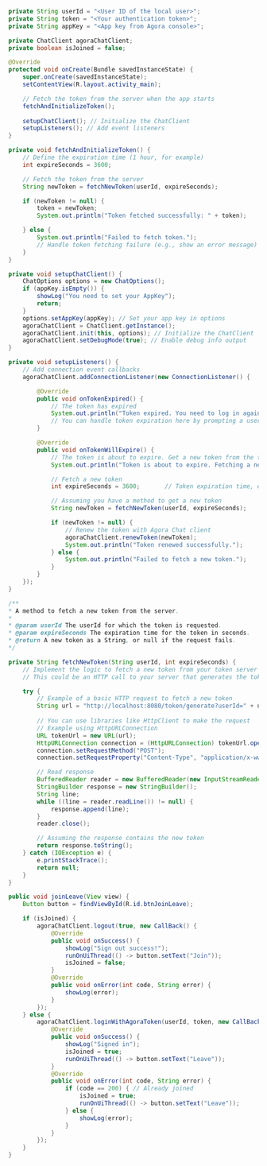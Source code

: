 <PlatformWrapper platform="android">

```java
private String userId = "<User ID of the local user>";
private String token = "<Your authentication token>";
private String appKey = "<App key from Agora console>";

private ChatClient agoraChatClient;
private boolean isJoined = false;

@Override
protected void onCreate(Bundle savedInstanceState) {
    super.onCreate(savedInstanceState);
    setContentView(R.layout.activity_main);

    // Fetch the token from the server when the app starts
    fetchAndInitializeToken();
    
    setupChatClient(); // Initialize the ChatClient
    setupListeners(); // Add event listeners
}

private void fetchAndInitializeToken() {
    // Define the expiration time (1 hour, for example)
    int expireSeconds = 3600;

    // Fetch the token from the server
    String newToken = fetchNewToken(userId, expireSeconds);

    if (newToken != null) {
        token = newToken;
        System.out.println("Token fetched successfully: " + token);

    } else {
        System.out.println("Failed to fetch token.");
        // Handle token fetching failure (e.g., show an error message)
    }
}

private void setupChatClient() {
    ChatOptions options = new ChatOptions();
    if (appKey.isEmpty()) {
        showLog("You need to set your AppKey");
        return;
    }
    options.setAppKey(appKey); // Set your app key in options
    agoraChatClient = ChatClient.getInstance();
    agoraChatClient.init(this, options); // Initialize the ChatClient
    agoraChatClient.setDebugMode(true); // Enable debug info output
}

private void setupListeners() {
    // Add connection event callbacks
    agoraChatClient.addConnectionListener(new ConnectionListener() {

        @Override
        public void onTokenExpired() {
            // The token has expired
            System.out.println("Token expired. You need to log in again or fetch a new token.");
            // You can handle token expiration here by prompting a user to log in again, or automatically request a new token
        }

        @Override
        public void onTokenWillExpire() {
            // The token is about to expire. Get a new token from the token server and renew the token.
            System.out.println("Token is about to expire. Fetching a new token...");

            // Fetch a new token
            int expireSeconds = 3600;       // Token expiration time, e.g., 1 hour

            // Assuming you have a method to get a new token
            String newToken = fetchNewToken(userId, expireSeconds);

            if (newToken != null) {
                // Renew the token with Agora Chat client
                agoraChatClient.renewToken(newToken);
                System.out.println("Token renewed successfully.");
            } else {
                System.out.println("Failed to fetch a new token.");
            }
        }
    });
}

/**
* A method to fetch a new token from the server.
*
* @param userId The userId for which the token is requested.
* @param expireSeconds The expiration time for the token in seconds.
* @return A new token as a String, or null if the request fails.
*/

private String fetchNewToken(String userId, int expireSeconds) {
    // Implement the logic to fetch a new token from your token server
    // This could be an HTTP call to your server that generates the token

    try {
        // Example of a basic HTTP request to fetch a new token
        String url = "http://localhost:8080/token/generate?userId=" + userId + "&expireSeconds=" + expireSeconds + "&tokenType=user";
        
        // You can use libraries like HttpClient to make the request
        // Example using HttpURLConnection
        URL tokenUrl = new URL(url);
        HttpURLConnection connection = (HttpURLConnection) tokenUrl.openConnection();
        connection.setRequestMethod("POST");
        connection.setRequestProperty("Content-Type", "application/x-www-form-urlencoded");

        // Read response
        BufferedReader reader = new BufferedReader(new InputStreamReader(connection.getInputStream()));
        StringBuilder response = new StringBuilder();
        String line;
        while ((line = reader.readLine()) != null) {
            response.append(line);
        }
        reader.close();

        // Assuming the response contains the new token
        return response.toString();
    } catch (IOException e) {
        e.printStackTrace();
        return null;
    }
}

public void joinLeave(View view) {
    Button button = findViewById(R.id.btnJoinLeave);

    if (isJoined) {
        agoraChatClient.logout(true, new CallBack() {
            @Override
            public void onSuccess() {
                showLog("Sign out success!");
                runOnUiThread(() -> button.setText("Join"));
                isJoined = false;
            }
            @Override
            public void onError(int code, String error) {
                showLog(error);
            }
        });
    } else {
        agoraChatClient.loginWithAgoraToken(userId, token, new CallBack() {
            @Override
            public void onSuccess() {
                showLog("Signed in");
                isJoined = true;
                runOnUiThread(() -> button.setText("Leave"));
            }
            @Override
            public void onError(int code, String error) {
                if (code == 200) { // Already joined
                    isJoined = true;
                    runOnUiThread(() -> button.setText("Leave"));
                } else {
                    showLog(error);
                }
            }
        });
    }
}
```

</PlatformWrapper>
